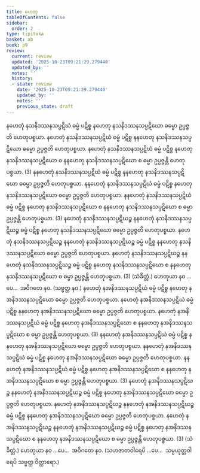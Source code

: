```yaml
---
title: ဟေတု
tableOfContents: false
sidebar:
  order: 2
type: tipitaka
basket: ab
book: p9
review:
  current: review
  updated: '2025-10-23T09:21:29.279440'
  updated_by: ''
  notes: ''
  history:
  - state: review
    date: '2025-10-23T09:21:29.279440'
    updated_by: ''
    notes: ''
    previous_state: draft
---
```



<ReviewStatus review={frontmatter.review} showDetails={true} />

<HypothesisAnnotation frontmatter={frontmatter} />

<DynamicBreadcrumb />

<Division number="29" book="p9" e="ch" v="40" p="110">

<Paragraph number="78" book="p9">
နဟေတုံ နသနိဒဿနသပ္ပဋိဃံ ဓမ္မံ ပဋိစ္စ နဟေတု နသနိဒဿနသပ္ပဋိဃော ဓမ္မော ဥပ္ပဇ္ဇတိ ဟေတုပစ္စယာ. နဟေတုံ နသနိဒဿနသပ္ပဋိဃံ ဓမ္မံ ပဋိစ္စ နနဟေတု နသနိဒဿနသပ္ပဋိဃော ဓမ္မော ဥပ္ပဇ္ဇတိ ဟေတုပစ္စယာ. နဟေတုံ နသနိဒဿနသပ္ပဋိဃံ ဓမ္မံ ပဋိစ္စ နဟေတု နသနိဒဿနသပ္ပဋိဃော စ နနဟေတု နသနိဒဿနသပ္ပဋိဃော စ ဓမ္မာ ဥပ္ပဇ္ဇန္တိ ဟေတုပစ္စယာ. (3)
</Paragraph>

<Paragraph number="79" book="p9">
နနဟေတုံ နသနိဒဿနသပ္ပဋိဃံ ဓမ္မံ ပဋိစ္စ နနဟေတု နသနိဒဿနသပ္ပဋိဃော ဓမ္မော ဥပ္ပဇ္ဇတိ ဟေတုပစ္စယာ. နနဟေတုံ နသနိဒဿနသပ္ပဋိဃံ ဓမ္မံ ပဋိစ္စ နဟေတု နသနိဒဿနသပ္ပဋိဃော ဓမ္မော ဥပ္ပဇ္ဇတိ ဟေတုပစ္စယာ. နနဟေတုံ နသနိဒဿနသပ္ပဋိဃံ ဓမ္မံ ပဋိစ္စ နဟေတု နသနိဒဿနသပ္ပဋိဃော စ နနဟေတု နသနိဒဿနသပ္ပဋိဃော စ ဓမ္မာ ဥပ္ပဇ္ဇန္တိ ဟေတုပစ္စယာ. (3)
</Paragraph>

<Paragraph number="80" book="p9">
နဟေတုံ နသနိဒဿနသပ္ပဋိဃဉ္စ နနဟေတုံ နသနိဒဿနသပ္ပဋိဃဉ္စ ဓမ္မံ ပဋိစ္စ နဟေတု နသနိဒဿနသပ္ပဋိဃော ဓမ္မော ဥပ္ပဇ္ဇတိ ဟေတုပစ္စယာ. နဟေတုံ နသနိဒဿနသပ္ပဋိဃဉ္စ နနဟေတုံ နသနိဒဿနသပ္ပဋိဃဉ္စ ဓမ္မံ ပဋိစ္စ နနဟေတု နသနိဒဿနသပ္ပဋိဃော ဓမ္မော ဥပ္ပဇ္ဇတိ ဟေတုပစ္စယာ. နဟေတုံ နသနိဒဿနသပ္ပဋိဃဉ္စ နနဟေတုံ နသနိဒဿနသပ္ပဋိဃဉ္စ ဓမ္မံ ပဋိစ္စ နဟေတု နသနိဒဿနသပ္ပဋိဃော စ နနဟေတု နသနိဒဿနသပ္ပဋိဃော စ ဓမ္မာ ဥပ္ပဇ္ဇန္တိ ဟေတုပစ္စယာ. (3) (သံခိတ္တံ.)
</Paragraph>

<Paragraph number="81" book="p9">
ဟေတုယာ နဝ …ပေ…  အဝိဂတေ နဝ. (သဗ္ဗတ္ထ နဝ.)
</Paragraph>

</Division>
<Division number="30" book="p9" e="ch" v="40" p="111">

<Paragraph number="82" book="p9">
နဟေတုံ နအနိဒဿနသပ္ပဋိဃံ ဓမ္မံ ပဋိစ္စ နဟေတု နအနိဒဿနသပ္ပဋိဃော ဓမ္မော ဥပ္ပဇ္ဇတိ ဟေတုပစ္စယာ. နဟေတုံ နအနိဒဿနသပ္ပဋိဃံ ဓမ္မံ ပဋိစ္စ နနဟေတု နအနိဒဿနသပ္ပဋိဃော ဓမ္မော ဥပ္ပဇ္ဇတိ ဟေတုပစ္စယာ. နဟေတုံ နအနိဒဿနသပ္ပဋိဃံ ဓမ္မံ ပဋိစ္စ နဟေတု နအနိဒဿနသပ္ပဋိဃော စ နနဟေတု နအနိဒဿနသပ္ပဋိဃော စ ဓမ္မာ ဥပ္ပဇ္ဇန္တိ ဟေတုပစ္စယာ. (3)
</Paragraph>

<Paragraph number="83" book="p9">
နနဟေတုံ နအနိဒဿနသပ္ပဋိဃံ ဓမ္မံ ပဋိစ္စ နနဟေတု နအနိဒဿနသပ္ပဋိဃော ဓမ္မော ဥပ္ပဇ္ဇတိ ဟေတုပစ္စယာ. နနဟေတုံ နအနိဒဿနသပ္ပဋိဃံ ဓမ္မံ ပဋိစ္စ နဟေတု နအနိဒဿနသပ္ပဋိဃော ဓမ္မော ဥပ္ပဇ္ဇတိ ဟေတုပစ္စယာ. နနဟေတုံ နအနိဒဿနသပ္ပဋိဃံ ဓမ္မံ ပဋိစ္စ နဟေတု နအနိဒဿနသပ္ပဋိဃော စ နနဟေတု နအနိဒဿနသပ္ပဋိဃော စ ဓမ္မာ ဥပ္ပဇ္ဇန္တိ ဟေတုပစ္စယာ. (3)
</Paragraph>

<Paragraph number="84" book="p9">
နဟေတုံ နအနိဒဿနသပ္ပဋိဃဉ္စ နနဟေတုံ နအနိဒဿနသပ္ပဋိဃဉ္စ ဓမ္မံ ပဋိစ္စ နဟေတု နအနိဒဿနသပ္ပဋိဃော ဓမ္မော ဥပ္ပဇ္ဇတိ ဟေတုပစ္စယာ. နဟေတုံ နအနိဒဿနသပ္ပဋိဃဉ္စ နနဟေတုံ နအနိဒဿနသပ္ပဋိဃဉ္စ ဓမ္မံ ပဋိစ္စ နနဟေတု နအနိဒဿနသပ္ပဋိဃော ဓမ္မော ဥပ္ပဇ္ဇတိ ဟေတုပစ္စယာ. နဟေတုံ နအနိဒဿနသပ္ပဋိဃဉ္စ နနဟေတုံ နအနိဒဿနသပ္ပဋိဃဉ္စ ဓမ္မံ ပဋိစ္စ နဟေတု နအနိဒဿနသပ္ပဋိဃော စ နနဟေတု နအနိဒဿနသပ္ပဋိဃော စ ဓမ္မာ ဥပ္ပဇ္ဇန္တိ ဟေတုပစ္စယာ. (3) (သံခိတ္တံ.)
</Paragraph>

<Paragraph number="85" book="p9">
ဟေတုယာ နဝ …ပေ…  အဝိဂတေ နဝ. (သဟဇာတဝါရေပိ …ပေ…  သမ္ပယုတ္တဝါရေပိ သဗ္ဗတ္ထ ဝိတ္ထာရော.)
</Paragraph>
</Division>
